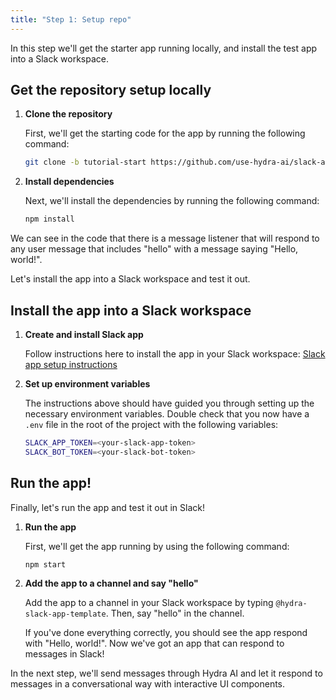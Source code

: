 ```yaml
---
title: "Step 1: Setup repo"
---
```


In this step we'll get the starter app running locally, and install the test app into a Slack workspace.

## Get the repository setup locally

1. **Clone the repository**

    First, we'll get the starting code for the app by running the following command:

    ```bash
    git clone -b tutorial-start https://github.com/use-hydra-ai/slack-ai-app-template.git
    ```

2. **Install dependencies**

    Next, we'll install the dependencies by running the following command:

    ```bash
    npm install
    ```

We can see in the code that there is a message listener that will respond to any user message that includes "hello" with a message saying "Hello, world!".

Let's install the app into a Slack workspace and test it out.

## Install the app into a Slack workspace

1. **Create and install Slack app**

    Follow instructions here to install the app in your Slack workspace: [Slack app setup instructions](https://github.com/slack-samples/bolt-ts-starter-template?tab=readme-ov-file#create-a-slack-app)

2. **Set up environment variables**

    The instructions above should have guided you through setting up the necessary environment variables. Double check that you now have a `.env` file in the root of the project with the following variables:

    ```bash
    SLACK_APP_TOKEN=<your-slack-app-token>
    SLACK_BOT_TOKEN=<your-slack-bot-token>
    ```

## Run the app!

Finally, let's run the app and test it out in Slack!

1. **Run the app**

    First, we'll get the app running by using the following command:

    ```bash
    npm start
    ```

2. **Add the app to a channel and say "hello"**

    Add the app to a channel in your Slack workspace by typing `@hydra-slack-app-template`. Then, say "hello" in the channel.

    If you've done everything correctly, you should see the app respond with "Hello, world!". Now we've got an app that can respond to messages in Slack!


In the next step, we'll send messages through Hydra AI and let it respond to messages in a conversational way with interactive UI components.







